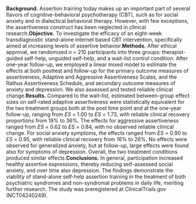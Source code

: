**Background.** Assertion training today makes up an important part of several flavors of cognitive-behavioral psychotherapy (CBT), such as for social anxiety and in dialectical behavioral therapy. However, with few exceptions, the assertiveness construct has been neglected in clinical research.\quad{}**Objective.** To investigate the efficacy of an eight-week transdiagnostic stand-alone internet based CBT intervention, specifically aimed at increasing levels of assertive behavior.\quad{}**Methods.** After ethical approval, we randomized $n$ = 210 participants into three groups: therapist-guided self-help, unguided self-help, and a wait-list control condition. After one-year follow-up, we employed a linear mixed model to estimate the effects at both posttest and follow-up for the primary outcome measures of assertiveness, Adaptive and Aggressive Assertiveness Scales, and the Rathus Assertiveness Schedule, and secondary outcome measures of anxiety and depression. We also assessed and tested reliable clinical change.\quad{}**Results.** Compared to the wait-list, estimated between-group effect sizes on self-rated adaptive assertiveness were statistically equivalent for the two treatment groups both at the post time point and at the one-year follow-up, ranging from $ES$ = 1.00 to $ES$ = 1.73, with reliable clinical recovery proportions from 19% to 36%. The effects for aggressive assertiveness ranged from $ES$ = 0.62 to $ES$ = 0.84, with no observed reliable clinical change. For social anxiety symptoms, the effects ranged from $ES$ = 0.90 to $ES$ = 0.95, with reliable clinical recovery from 16% to 26%. No effects were observed for generalized anxiety, but at follow-up, large effects were found also for symptoms of depression. Overall, the two treatment conditions produced similar effects.\quad{}**Conclusions.** In general, participation increased healthy assertive expressions, thereby reducing self-assessed social anxiety, and over time also depression. The findings demonstrate the viability of stand-alone self-help assertion training in the treatment of both psychiatric syndromes and non-syndromal problems in daily life, meriting further research. The study was preregistered at ClinicalTrials.gov (NCT04240249).
